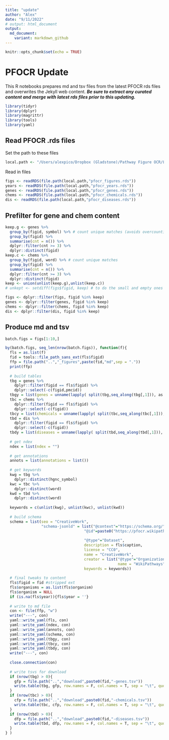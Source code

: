 ```yaml
---
title: "update"
author: "Alex"
date: "9/11/2022"
# output: html_document
output:
  md_document:
    variant: markdown_github
---
```


```r
knitr::opts_chunk$set(echo = TRUE)
```

# PFOCR Update
This R notebooks prepares md and tsv files from the latest PFOCR rds files and overwrites the Jekyll web content. ***Be sure to extract any curated content and merge with latest rds files prior to this updating.***
 
```r
library(tidyr)
library(dplyr)
library(magrittr)
library(tools)
library(yaml)
```

## Read PFOCR .rds files
Set the path to these files
```r
local.path <- "/Users/alexpico/Dropbox (Gladstone)/Pathway Figure OCR/LATEST"
```

Read in files
```r
figs <- readRDS(file.path(local.path,"pfocr_figures.rds"))
years <- readRDS(file.path(local.path,"pfocr_years.rds"))
genes <- readRDS(file.path(local.path,"pfocr_genes.rds"))
chems <- readRDS(file.path(local.path,"pfocr_chemicals.rds"))
dis <- readRDS(file.path(local.path,"pfocr_diseases.rds"))
```

## Prefilter for gene and chem content
```r
keep.g <- genes %>%
  group_by(figid, symbol) %>% # count unique matches (avoids overcounting bioentities)
  group_by(figid) %>% 
  summarise(cnt = n()) %>%
  dplyr::filter(cnt >= 3) %>%
  dplyr::distinct(figid)
keep.c <- chems %>%
  group_by(figid, word) %>% # count unique matches
  group_by(figid) %>% 
  summarise(cnt = n()) %>%
  dplyr::filter(cnt >= 3) %>%
  dplyr::distinct(figid) 
keep <- union(unlist(keep.g),unlist(keep.c))
# unkept <- setdiff(figs$figid, keep) # to do the small and empty ones as well

figs <- dplyr::filter(figs, figid %in% keep)
genes <- dplyr::filter(genes, figid %in% keep)
chems <- dplyr::filter(chems, figid %in% keep)
dis <- dplyr::filter(dis, figid %in% keep)
```

## Produce md and tsv
```r

batch.figs = figs[1:10,]

by(batch.figs, seq_len(nrow(batch.figs)), function(f){
  fls = as.list(f)
  fid = tools::file_path_sans_ext(fls$figid)
  ffp = file.path("..","_figures",paste(fid,"md",sep = "."))
  print(ffp)
  
  # build tables
  tbg = genes %>%
    dplyr::filter(figid == fls$figid) %>%
    dplyr::select(-c(figid,pmcid))
  tbgy = list(genes = unname(lapply( split(tbg,seq_along(tbg[,1])), as.list)))
  tbc = chems %>%
    dplyr::filter(figid == fls$figid) %>%
    dplyr::select(-c(figid))
  tbcy = list(chemicals = unname(lapply( split(tbc,seq_along(tbc[,1])), as.list)))
  tbd = dis %>%
    dplyr::filter(figid == fls$figid) %>%
    dplyr::select(-c(figid))
  tbdy = list(diseases = unname(lapply( split(tbd,seq_along(tbd[,1])), as.list)))
  
  # get ndex
  ndex = list(ndex = "")
  
  # get annotations
  annots = list(annotations = list())
  
  # get keywords
  kwg = tbg %>%
    dplyr::distinct(hgnc_symbol)
  kwc = tbc %>%
    dplyr::distinct(word)
  kwd = tbd %>%
    dplyr::distinct(word)
  
  keywords = c(unlist(kwg), unlist(kwc), unlist(kwd))
  
  # build schema
  schema = list(seo = "CreativeWork",
                "schema-jsonld" = list("@context"="https://schema.org/",
                                   "@id"=paste0("https://pfocr.wikipathways.org/figures/",
                                                                        fid, ".html"),
                                   "@type"="Dataset",
                                   description = fls$caption,
                                   license = "CC0",
                                   name = "CreativeWork",
                                   creator = list("@type"="Organization",
                                                  name = "WikiPathways"),
                                   keywords = keywords))
  
  # final tweaks to content
  fls$figid = fid #stripped ext
  fls$organisms = as.list(fls$organism) 
  fls$organism = NULL
  if (is.na(fls$year)){fls$year = ''}
  
  # write to md file
  con <- file(ffp, "w")
  write("---", con)
  yaml::write_yaml(fls, con)
  yaml::write_yaml(ndex, con)
  yaml::write_yaml(annots, con)
  yaml::write_yaml(schema, con)
  yaml::write_yaml(tbgy, con)
  yaml::write_yaml(tbcy, con)
  yaml::write_yaml(tbdy, con)
  write("---", con)
  
  close.connection(con)
  
  # write tsvs for download
  if (nrow(tbg) > 0){
    gfp = file.path("..","download",paste0(fid,"-genes.tsv"))
    write.table(tbg, gfp, row.names = F, col.names = T, sep = "\t", quote = F)
  }
  if (nrow(tbc) > 0){
    cfp = file.path("..","download",paste0(fid,"-chemicals.tsv"))
    write.table(tbc, cfp, row.names = F, col.names = T, sep = "\t", quote = F)
  }
  if (nrow(tbd) > 0){
    dfp = file.path("..","download",paste0(fid,"-diseases.tsv"))
    write.table(tbd, dfp, row.names = F, col.names = T, sep = "\t", quote = F)
  }
} )

```

